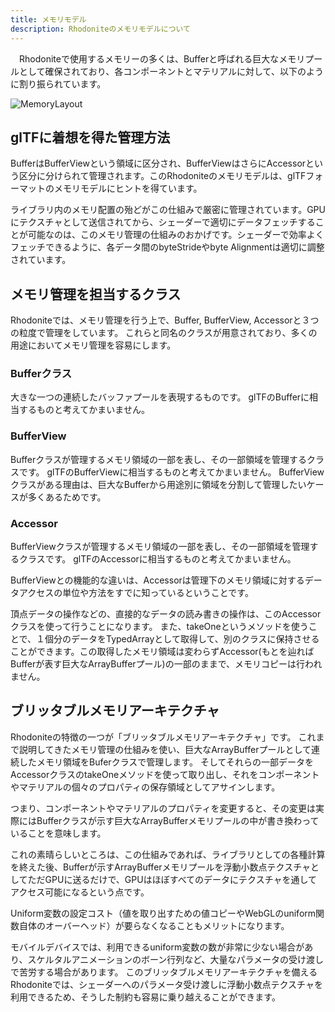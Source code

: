 ```yaml
---
title: メモリモデル
description: Rhodoniteのメモリモデルについて
---
```



<DocLayout>

　Rhodoniteで使用するメモリーの多くは、Bufferと呼ばれる巨大なメモリプールとして確保されており、各コンポーネントとマテリアルに対して、以下のように割り振られています。

![MemoryLayout](https://user-images.githubusercontent.com/3821214/163668765-318d660b-d457-4388-a352-49a01ef526e7.png)

## glTFに着想を得た管理方法

BufferはBufferViewという領域に区分され、BufferViewはさらにAccessorという区分に分けられて管理されます。このRhodoniteのメモリモデルは、glTFフォーマットのメモリモデルにヒントを得ています。

ライブラリ内のメモリ配置の殆どがこの仕組みで厳密に管理されています。GPUにテクスチャとして送信されてから、シェーダーで適切にデータフェッチすることが可能なのは、このメモリ管理の仕組みのおかげです。シェーダーで効率よくフェッチできるように、各データ間のbyteStrideやbyte Alignmentは適切に調整されています。

## メモリ管理を担当するクラス

Rhodoniteでは、メモリ管理を行う上で、Buffer, BufferView, Accessorと３つの粒度で管理をしています。
これらと同名のクラスが用意されており、多くの用途においてメモリ管理を容易にします。

### Bufferクラス

大きな一つの連続したバッファプールを表現するものです。
glTFのBufferに相当するものと考えてかまいません。

### BufferView

Bufferクラスが管理するメモリ領域の一部を表し、その一部領域を管理するクラスです。
glTFのBufferViewに相当するものと考えてかまいません。
BufferViewクラスがある理由は、巨大なBufferから用途別に領域を分割して管理したいケースが多くあるためです。

### Accessor

BufferViewクラスが管理するメモリ領域の一部を表し、その一部領域を管理するクラスです。
glTFのAccessorに相当するものと考えてかまいません。

BufferViewとの機能的な違いは、Accessorは管理下のメモリ領域に対するデータアクセスの単位や方法をすでに知っているということです。

頂点データの操作などの、直接的なデータの読み書きの操作は、このAccessorクラスを使って行うことになります。
また、takeOneというメソッドを使うことで、１個分のデータをTypedArrayとして取得して、別のクラスに保持させることができます。この取得したメモリ領域は変わらずAccessor(もとを辿ればBufferが表す巨大なArrayBufferプール)の一部のままで、メモリコピーは行われません。

## ブリッタブルメモリアーキテクチャ

Rhodoniteの特徴の一つが「ブリッタブルメモリアーキテクチャ」です。
これまで説明してきたメモリ管理の仕組みを使い、巨大なArrayBufferプールとして連続したメモリ領域をBuferクラスで管理します。
そしてそれらの一部データをAccessorクラスのtakeOneメソッドを使って取り出し、それをコンポーネントやマテリアルの個々のプロパティの保存領域としてアサインします。

つまり、コンポーネントやマテリアルのプロパティを変更すると、その変更は実際にはBufferクラスが示す巨大なArrayBufferメモリプールの中が書き換わっていることを意味します。

これの素晴らしいところは、この仕組みであれば、ライブラリとしての各種計算を終えた後、Bufferが示すArrayBufferメモリプールを浮動小数点テクスチャとしてただGPUに送るだけで、GPUはほぼすべてのデータにテクスチャを通してアクセス可能になるという点です。

Uniform変数の設定コスト（値を取り出すための値コピーやWebGLのuniform関数自体のオーバーヘッド）が要らなくなることもメリットになります。

モバイルデバイスでは、利用できるuniform変数の数が非常に少ない場合があり、スケルタルアニメーションのボーン行列など、大量なパラメータの受け渡しで苦労する場合があります。
このブリッタブルメモリアーキテクチャを備えるRhodoniteでは、シェーダーへのパラメータ受け渡しに浮動小数点テクスチャを利用できるため、そうした制約も容易に乗り越えることができます。

</DocLayout>
